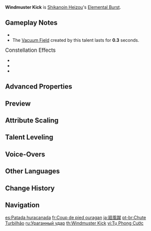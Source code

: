 {{Talent Infobox
|image         = Talent Windmuster Kick.png
|character     = Shikanoin Heizou
|type          = Elemental Burst
|info          = Leaps into the air and uses the Fudou Style Vacuum Slugger and kicks his opponent. The Vacuum Slugger will explode upon hit and create an Arresting Windtunnel that pulls in nearby objects and opponents, dealing {{Color|AoE Anemo DMG}}.<br>When Vacuum Slugger hits opponents affected by {{Hydro}}/{{Pyro}}/{{Cryo}}/{{Electro}}, these opponents will be afflicted with Windmuster Iris. This Windmuster Iris will explode after a moment and dissipate, dealing AoE DMG of the corresponding elemental type.<br>Vacuum Slugger can afflict a maximum of 4 opponents with the Windmuster Iris. A single opponent cannot be under the effect of Windmuster Irises of different elements at the same time.
|CD            = 12s
|energyCost    = 40
|attr1         = Fudou Style Vacuum Slugger DMG
|value1        = 314.7–668.71%
|attr2         = Windmuster Iris DMG
|value2        = 21.5–45.59%
|utility1      = Elemental Absorption
|utility2      = Vacuum Field
|scale_att1    = ATK
}}
{{Description|A unique technique that gathers [[Anemo]] in one place before unleashing it all in one kick. Is always there in a pinch to land on some criminal's fleeing back.}}
'''Windmuster Kick''' is [[Shikanoin Heizou]]'s [[Elemental Burst]].

==Gameplay Notes==
* {{Talent Note|snapshot|character=Shikanoin Heizou|Fudou Style Vacuum Slugger DMG and Windmuster Iris DMG}}
* The [[Vacuum Field]] created by this talent lasts for '''0.3''' seconds.

;<big>Constellation Effects</big>
* {{Talent Note|constellation|2|Investigative Collection}}
* {{Talent Note|constellation|4|Tome of Lies}}
* {{Talent Note|constellation|5|Secret Archive}}

==Advanced Properties==
{{Advanced Properties
|title   = Vacuum Slugger DMG
|gu      = 1U
|icdtag  = none
|poise   = 100
|impulse = 7

|title2   = Windmuster Iris DMG
|gu2      = 1U
|icdtag2  = none
|poise2   = 25
|impulse2 = 2
}}

==Preview==
{{Preview
|file = Windmuster Kick Preview
}}

==Attribute Scaling==
{{Talent Scaling
|talentType=Elemental Burst
|levels=13
|order=fudoustylevacuumsluggerdmg,windmusteririsdmg,cd,energycost
|titles=Fudou Style Vacuum Slugger DMG (%),Windmuster Iris DMG (%),CD,Energy Cost
|fudoustylevacuumsluggerdmg_1=314.69
|fudoustylevacuumsluggerdmg_2=338.29
|fudoustylevacuumsluggerdmg_3=361.89
|fudoustylevacuumsluggerdmg_4=393.36
|fudoustylevacuumsluggerdmg_5=416.96
|fudoustylevacuumsluggerdmg_6=440.56
|fudoustylevacuumsluggerdmg_7=472.03
|fudoustylevacuumsluggerdmg_8=503.5
|fudoustylevacuumsluggerdmg_9=534.97
|fudoustylevacuumsluggerdmg_10=566.44
|fudoustylevacuumsluggerdmg_11=597.91
|fudoustylevacuumsluggerdmg_12=629.38
|fudoustylevacuumsluggerdmg_13=668.71
|windmusteririsdmg_1=21.46
|windmusteririsdmg_2=23.07
|windmusteririsdmg_3=24.67
|windmusteririsdmg_4=26.82
|windmusteririsdmg_5=28.43
|windmusteririsdmg_6=30.04
|windmusteririsdmg_7=32.18
|windmusteririsdmg_8=34.33
|windmusteririsdmg_9=36.48
|windmusteririsdmg_10=38.62
|windmusteririsdmg_11=40.77
|windmusteririsdmg_12=42.91
|windmusteririsdmg_13=45.59
|cd=12s
|energycost=40
}}

==Talent Leveling==
{{Talent Upgrade|Shikanoin Heizou}}

==Voice-Overs==
{{Talent VO}}

==Other Languages==
{{Other Languages
|en      = Windmuster Kick
|zhs     = 聚风蹴
|zhs_rm  = Jùfēng-cù
|zht     = 聚風蹴
|zht_rm  = Jùfēng-cù
|zh_tl   = Wind-Gathering Kick
|ja      = 廻風蹴
|ja_rm   = Kaifuu-shuu{{Assumed}}
|ja_tl   = Whirlwind Kick
|ko      = {{tt|선풍각|旋風脚}}
|ko_rm   = Seonpung-gak
|ko_tl   = Hurricane Kick
|es      = Patada huracanada
|es_tl   = Hurricane Kick
|fr      = Coup de pied ouragan
|fr_tl   = Hurricane Kick
|ru      = Ураганный удар
|ru_tl   = Hurricane Kick
|th      = Windmuster Kick
|vi      = {{tt|Tụ Phong Cước|聚風腳}}
|vi_tl   = Wind-Gathering Kick
|de      = Tritt des konzentrierten Winds
|de_tl   = Kick of Concentrated Wind
|id      = Windmuster Kick
|pt      = Chute Turbilhão
|pt_tl   = 
|tr      = Yelkapan Tekmesi
|tr_tl   = Windmuster Kick
|it      = Calcio acchiappavento
|it_tl   = Windmuster Kick
}}

==Change History==
{{Change History|2.8}}
<!--
==References==
{{Reflist}}
-->
==Navigation==
{{Talent Navbox|Shikanoin Heizou}}

[[es:Patada huracanada]]
[[fr:Coup de pied ouragan]]
[[ja:廻風蹴]]
[[pt-br:Chute Turbilhão]]
[[ru:Ураганный удар]]
[[th:Windmuster Kick]]
[[vi:Tụ Phong Cước]]